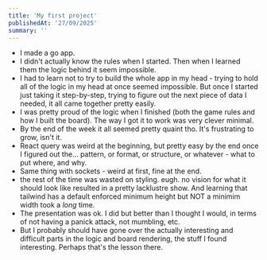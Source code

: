 ```yaml
---
title: 'My first project'
publishedAt: '27/09/2025'
summary: ''
---
```


* I made a go app.
* I didn't actually know the rules when I started. Then when I learned them the logic behind it seem impossible.
* I had to learn not to try to build the whole app in my head - trying to hold all of the logic in my head at once seemed impossible. But once I started just taking it step-by-step, trying to figure out the next piece of data I needed, it all came together pretty easily.
* I was pretty proud of the logic when I finished (both the game rules and how I built the board). The way I got it to work was very clever minimal.
* By the end of the week it all seemed pretty quaint tho. It's frustrating to grow, isn't it.
* React query was weird at the beginning, but pretty easy by the end once I figured out the... pattern, or format, or structure, or whatever - what to put where, and why.
* Same thing with sockets - weird at first, fine at the end.
* the rest of the time was wasted on styling. eugh. no vision for what it should look like resulted in a pretty lacklustre show. And learning that tailwind has a default enforced minimum height but NOT a minimim width took a _long_ time.
* The presentation was ok. I did but better than I thought I would, in terms of not having a panick attack, not mumbling, etc.
* But I probably should have gone over the actually interesting and difficult parts in the logic and board rendering, the stuff I found interesting. Perhaps that's the lesson there.